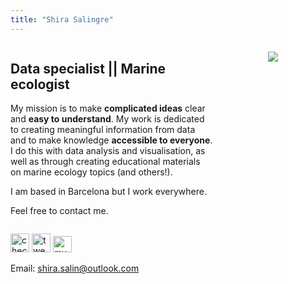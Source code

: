 ```yaml
---
title: "Shira Salingre"
---
```

:::: {.columns}

::: {.column width="70%"}
## Data specialist || Marine ecologist

My mission is to make **complicated ideas** clear and **easy to understand**. My work is dedicated to creating meaningful information from data and to make knowledge **accessible to everyone**. I do this with data analysis and visualisation, as well as through creating educational materials on marine ecology topics (and others!).

I am based in Barcelona but I work everywhere.

Feel free to contact me.
:::

::: {.column width="10%"}
<!-- empty column to create gap -->
:::

::: {.column width="20%"}

![](images/me_with_algae.jpg)

:::

::::

[![check my github](images/GitHub-Mark-120px-plus.png){alt="check my github" width="30"}](https://github.com/shirasal)  [![tweet me](images/Twitter%20social%20icons%20-%20circle%20-%20blue.png){alt="tweet me" width="30"}](https://twitter.com/shira_salin)  [![my linkedin](images/LI-In-Bug.png){alt="my linkedin" width="30" height="26"}](https://www.linkedin.com/in/shira-salingre/)

Email: [shira.salin\@outlook.com](mailto:shira.salin@outlook.com)
